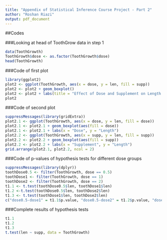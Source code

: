 ```yaml
---
title: "Appendix of Statistical Inference Course Project - Part 2"
author: "Roshan Riazi"
output: pdf_document
---
```


##Codes

###Looking at head of ToothGrow data in step 1

```r
data(ToothGrowth)
ToothGrowth$dose <- as.factor(ToothGrowth$dose)
head(ToothGrowth)
```

###Code of first plot

```r
library(ggplot2)
plot2 <- ggplot(ToothGrowth, aes(x = dose, y = len, fill = supp))
plot2 <- plot2 + geom_boxplot()
plot2 <- plot2 + labs(title = "Effect of Dose and Supplement on Length of Tooth", x = "Dose", y = "Length")
plot2
```

###Code of second plot

```r
suppressMessages(library(gridExtra))
plot2.1 <- ggplot(ToothGrowth, aes(x = dose, y = len, fill = dose))
plot2.1 <- plot2.1 + geom_boxplot(aes(fill = dose))
plot2.1 <- plot2.1 + labs(x = "Dose", y = "Length")
plot2.2 <- ggplot(ToothGrowth, aes(x = supp, y = len, fill = supp))
plot2.2 <- plot2.2 + geom_boxplot(aes(fill = supp))
plot2.2 <- plot2.2 + labs(x = "Supplement", y = "Length")
grid.arrange(plot2.1, plot2.2, ncol = 2)
```

###Code of p-values of hypothesis tests for different dose groups

```r
suppressMessages(library(dplyr))
toothDose0.5 <- filter(ToothGrowth, dose == 0.5)
toothDose1 <- filter(ToothGrowth, dose == 1)
toothDose2 <- filter(ToothGrowth, dose == 2)
t1.1 <- t.test(toothDose0.5$len, toothDose1$len)
t1.2 <-t.test(toothDose0.5$len, toothDose2$len)
t1.3 <- t.test(toothDose1$len, toothDose2$len)
c("dose0.5-dose1" = t1.1$p.value, "dose0.5-dose2" = t1.2$p.value, "dose1-dose2" = t1.3$p.value)
```

###Complete results of hypothesis tests

```r
t1.1
t1.2
t1.3
t.test(len ~ supp, data = ToothGrowth)
```